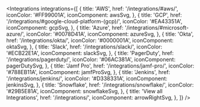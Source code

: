 
<Integrations 
  integrations={[
    {
      title: 'AWS',
      href: '/integrations/#aws/',
      iconColor: '#FF99001A',
      iconComponent: awsSvg,
    },
    {
      title: 'GCP',
      href: '/integrations/#google-cloud-platform-(gcp)/',
      iconColor: '#EA43351A',
      iconComponent: gcpSvg,
    },
    {
      title: 'Azure',
      href: '/integrations/#microsoft-azure/',
      iconColor: '#0078D41A',
      iconComponent: azureSvg,
    },
    {
      title: 'Okta',
      href: '/integrations/okta/',
      iconColor: '#0000001A',
      iconComponent: oktaSvg,
    },
    {
      title: 'Slack',
      href: '/integrations/slack/',
      iconColor: '#ECB22E1A',
      iconComponent: slackSvg,
    },
    {
      title: 'PagerDuty',
      href: '/integrations/pagerduty/',
      iconColor: '#06AC381A',
      iconComponent: pagerDutySvg,
    },
    {
      title: 'Jamf Pro',
      href: '/integrations/jamf-pro/',
      iconColor: '#788EB11A',
      iconComponent: jamfProSvg,
    },
    {
      title: 'Jenkins',
      href: '/integrations/jenkins/',
      iconColor: '#D338331A',
      iconComponent: jenkinsSvg,
    },
    {
      title: 'Snowflake',
      href: '/integrations/snowflake/',
      iconColor: '#29B5E81A',
      iconComponent: snowflakeSvg,
    }, 
    {
      title: 'View all Integrations',
      href: '/integrations/',
      iconComponent: arrowRightSvg,
    },
  ]}
/>